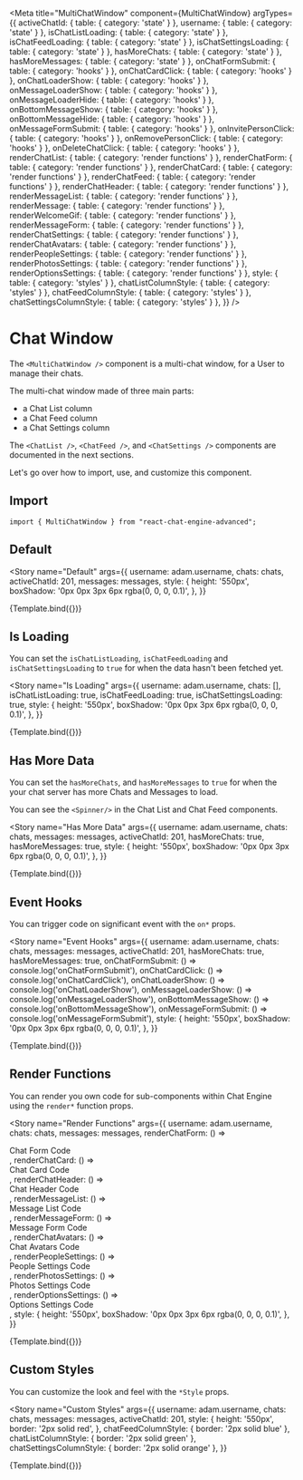 

<Meta
  title="MultiChatWindow"
  component={MultiChatWindow}
  argTypes={{
    activeChatId: { table: { category: 'state' } },
    username: { table: { category: 'state' } },
    isChatListLoading: { table: { category: 'state' } },
    isChatFeedLoading: { table: { category: 'state' } },
    isChatSettingsLoading: { table: { category: 'state' } },
    hasMoreChats: { table: { category: 'state' } },
    hasMoreMessages: { table: { category: 'state' } },
    onChatFormSubmit: { table: { category: 'hooks' } },
    onChatCardClick: { table: { category: 'hooks' } },
    onChatLoaderShow: { table: { category: 'hooks' } },
    onMessageLoaderShow: { table: { category: 'hooks' } },
    onMessageLoaderHide: { table: { category: 'hooks' } },
    onBottomMessageShow: { table: { category: 'hooks' } },
    onBottomMessageHide: { table: { category: 'hooks' } },
    onMessageFormSubmit: { table: { category: 'hooks' } },
    onInvitePersonClick: { table: { category: 'hooks' } },
    onRemovePersonClick: { table: { category: 'hooks' } },
    onDeleteChatClick: { table: { category: 'hooks' } },
    renderChatList: { table: { category: 'render functions' } },
    renderChatForm: { table: { category: 'render functions' } },
    renderChatCard: { table: { category: 'render functions' } },
    renderChatFeed: { table: { category: 'render functions' } },
    renderChatHeader: { table: { category: 'render functions' } },
    renderMessageList: { table: { category: 'render functions' } },
    renderMessage: { table: { category: 'render functions' } },
    renderWelcomeGif: { table: { category: 'render functions' } },
    renderMessageForm: { table: { category: 'render functions' } },
    renderChatSettings: { table: { category: 'render functions' } },
    renderChatAvatars: { table: { category: 'render functions' } },
    renderPeopleSettings: { table: { category: 'render functions' } },
    renderPhotosSettings: { table: { category: 'render functions' } },
    renderOptionsSettings: { table: { category: 'render functions' } },
    style: { table: { category: 'styles' } },
    chatListColumnStyle: { table: { category: 'styles' } },
    chatFeedColumnStyle: { table: { category: 'styles' } },
    chatSettingsColumnStyle: { table: { category: 'styles' } },
  }}
/>


# Chat Window

The `<MultiChatWindow />` component is a multi-chat window, for a User to manage their chats.

The multi-chat window made of three main parts:

- a Chat List column
- a Chat Feed column
- a Chat Settings column

The `<ChatList />`, `<ChatFeed />`, and `<ChatSettings />` components are documented in the next sections.

Let's go over how to import, use, and customize this component.

## Import

`import { MultiChatWindow } from "react-chat-engine-advanced";`

## Default

<Story
  name="Default"
  args={{
    username: adam.username,
    chats: chats,
    activeChatId: 201,
    messages: messages,
    style: {
      height: '550px',
      boxShadow: '0px 0px 3px 6px rgba(0, 0, 0, 0.1)',
    },
  }}
>
  {Template.bind({})}
</Story>

<ArgsTable story="Default" />

## Is Loading

You can set the `isChatListLoading`, `isChatFeedLoading` and `isChatSettingsLoading` to `true` for when the data hasn't been fetched yet.

<Story
  name="Is Loading"
  args={{
    username: adam.username,
    chats: [],
    isChatListLoading: true,
    isChatFeedLoading: true,
    isChatSettingsLoading: true,
    style: {
      height: '550px',
      boxShadow: '0px 0px 3px 6px rgba(0, 0, 0, 0.1)',
    },
  }}
>
  {Template.bind({})}
</Story>

## Has More Data

You can set the `hasMoreChats`, and `hasMoreMessages` to `true` for when the your chat server has more Chats and Messages to load.

You can see the `<Spinner/>` in the Chat List and Chat Feed components.

<Story
  name="Has More Data"
  args={{
    username: adam.username,
    chats: chats,
    messages: messages,
    activeChatId: 201,
    hasMoreChats: true,
    hasMoreMessages: true,
    style: {
      height: '550px',
      boxShadow: '0px 0px 3px 6px rgba(0, 0, 0, 0.1)',
    },
  }}
>
  {Template.bind({})}
</Story>

## Event Hooks

You can trigger code on significant event with the `on*` props.

<Story
  name="Event Hooks"
  args={{
    username: adam.username,
    chats: chats,
    messages: messages,
    activeChatId: 201,
    hasMoreChats: true,
    hasMoreMessages: true,
    onChatFormSubmit: () => console.log('onChatFormSubmit'),
    onChatCardClick: () => console.log('onChatCardClick'),
    onChatLoaderShow: () => console.log('onChatLoaderShow'),
    onMessageLoaderShow: () => console.log('onMessageLoaderShow'),
    onBottomMessageShow: () => console.log('onBottomMessageShow'),
    onMessageFormSubmit: () => console.log('onMessageFormSubmit'),
    style: {
      height: '550px',
      boxShadow: '0px 0px 3px 6px rgba(0, 0, 0, 0.1)',
    },
  }}
>
  {Template.bind({})}
</Story>

## Render Functions

You can render you own code for sub-components within Chat Engine using the `render*` function props.

<Story
  name="Render Functions"
  args={{
    username: adam.username,
    chats: chats,
    messages: messages,
    renderChatForm: () => <div>Chat Form Code</div>,
    renderChatCard: () => <div>Chat Card Code</div>,
    renderChatHeader: () => <div>Chat Header Code</div>,
    renderMessageList: () => <div>Message List Code</div>,
    renderMessageForm: () => <div>Message Form Code</div>,
    renderChatAvatars: () => <div>Chat Avatars Code</div>,
    renderPeopleSettings: () => <div>People Settings Code</div>,
    renderPhotosSettings: () => <div>Photos Settings Code</div>,
    renderOptionsSettings: () => <div>Options Settings Code</div>,
    style: {
      height: '550px',
      boxShadow: '0px 0px 3px 6px rgba(0, 0, 0, 0.1)',
    },
  }}
>
  {Template.bind({})}
</Story>

## Custom Styles

You can customize the look and feel with the `*Style` props.

<Story
  name="Custom Styles"
  args={{
    username: adam.username,
    chats: chats,
    messages: messages,
    activeChatId: 201,
    style: {
      height: '550px',
      border: '2px solid red',
    },
    chatFeedColumnStyle: { border: '2px solid blue' },
    chatListColumnStyle: { border: '2px solid green' },
    chatSettingsColumnStyle: { border: '2px solid orange' },
  }}
>
  {Template.bind({})}
</Story>
